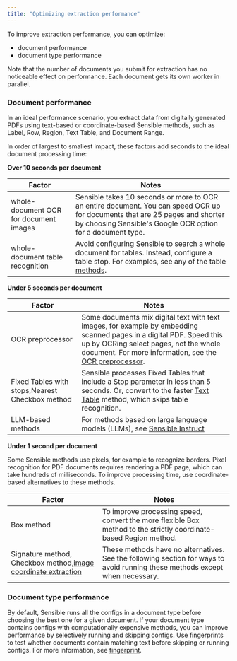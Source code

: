 ```yaml
---
title: "Optimizing extraction performance"
---
```



To improve extraction performance, you can optimize:

* document performance
* document type performance

Note that the number of documents you submit for extraction has no noticeable effect on performance. Each document gets its own worker in parallel.

### Document performance

In an ideal performance scenario, you extract data from digitally generated PDFs using text-based or coordinate-based Sensible methods, such as Label, Row, Region, Text Table, and Document Range.

In order of largest to smallest impact, these factors add seconds to the ideal document processing time:

**Over 10 seconds per document**

| Factor                                 | Notes                                                                                                                                                                                       |
| -------------------------------------- | ------------------------------------------------------------------------------------------------------------------------------------------------------------------------------------------- |
| whole-document OCR for document images | Sensible takes 10 seconds or more to OCR an entire document. You can speed OCR up for documents that are 25 pages and shorter by choosing Sensible's Google OCR option for a document type. |
| whole-document table recognition       | Avoid configuring Sensible to search a whole document for tables. Instead, configure a table stop. For examples, see any of the table [methods](/senseml-reference/concepts/table-methods).                       |

**Under 5 seconds per document**

| Factor                                          | Notes                                                                                                                                                                                                                                              |
| ----------------------------------------------- | -------------------------------------------------------------------------------------------------------------------------------------------------------------------------------------------------------------------------------------------------- |
| OCR preprocessor                                | Some documents mix digital text with text images, for example by embedding scanned pages in a digital PDF. Speed this up by OCRing select pages, not the whole document. For more information, see the [OCR preprocessor](/senseml-reference/preprocessors/ocr-preprocessor). |
| Fixed Tables with stops,Nearest Checkbox method | Sensible processes Fixed Tables that include a Stop parameter in less than 5 seconds. Or, convert to the faster [Text Table](/senseml-reference/methods/text-table) method, which skips table recognition.                                                              |
| LLM-based methods                               | For methods based on large language models (LLMs), see [Sensible Instruct](/llm-based-extractions/prompt-tips/index-prompt-tips)                                                                                                                                                         |

**Under 1 second per document**

Some Sensible methods use pixels, for example to recognize borders. Pixel recognition for PDF documents requires rendering a PDF page, which can take hundreds of milliseconds. To improve processing time, use coordinate-based alternatives to these methods. 

| Factor                                                                                | Notes                                                                                                                        |
| ------------------------------------------------------------------------------------- | ---------------------------------------------------------------------------------------------------------------------------- |
| Box method                                                                            | To improve processing speed, convert the more flexible Box method to the strictly coordinate-based Region method.            |
| Signature method, Checkbox method,[image coordinate extraction](/senseml-reference/methods/document-range) | These methods have no alternatives. See the following section for ways to avoid running these methods except when necessary. |

### Document type performance

By default, Sensible runs all the configs in a document type before choosing the best one for a given document. If your document type contains configs with computationally expensive methods, you can improve performance by selectively running and skipping configs. Use fingerprints to test whether documents contain matching text before skipping or running configs. For more information, see [fingerprint](/senseml-reference/config-settings/fingerprint).